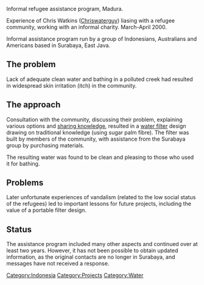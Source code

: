Informal refugee assistance program, Madura.

Experience of Chris Watkins ([[User:Chriswaterguy|Chriswaterguy]]) liasing with a refugee community, working with an informal charity. March-April 2000. 

Informal assistance program run by a group of Indonesians, Australians and Americans based in Surabaya, East Java. 

==The problem==

Lack of adequate clean water and bathing in a polluted creek had resulted in widespread skin irritation (itch) in the community.

==The approach==
Consultation with the community, discussing their problem, explaining various options and [[sharing knowledge]], resulted in a [[water filter]] design drawing on traditional knowledge (using sugar palm fibre). The filter was built by members of the community, with assistance from the Surabaya group by purchasing materials.

The resulting water was found to be clean and pleasing to those who used it for bathing. 

==Problems==
Later unfortunate experiences of vandalism (related to the low social status of the refugees) led to important lessons for future projects, including the value of a portable filter design. 

==Status==
The assistance program included many other aspects and continued over at least two years. However, it has not been possible to obtain updated information, as the original contacts are no longer in Surabaya, and messages have not received a response.

[[Category:Indonesia]]
[[Category:Projects]]
[[Category:Water]]